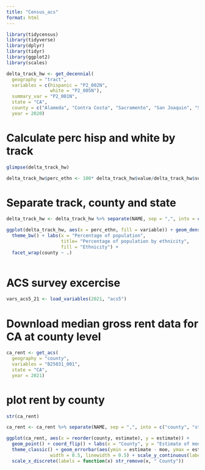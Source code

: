 ```yaml
---
title: "Census_acs"
format: html
---
```



```r
library(tidycensus)
library(tidyverse)
library(dplyr)
library(tidyr)
library(ggplot2)
library(scales)

```

```r
delta_track_hw <- get_decennial(
  geography = "tract",
  variables = c(hispanic = "P2_002N",
                white = "P2_005N"),
  summary_var = "P2_001N",
  state = "CA",
  county = c("Alameda", "Contra Costa", "Sacramento", "San Joaquin", "Solano", "Yolo"),
  year = 2020)
```
# Calculate perc hisp and white by track
```r

glimpse(delta_track_hw)

delta_track_hw$perc_ethn <- 100* delta_track_hw$value/delta_track_hw$summary_value

```
# Separate track, county and state

```r

delta_track_hw <- delta_track_hw %>% separate(NAME, sep = ",", into = c("tract", "county", "state"))

```

```r

ggplot(delta_track_hw, aes(x = perc_ethn, fill = variable)) + geom_density(alpha = .5) +
  theme_bw() + labs(x = "Percentage of population",
                    title= "Percentage of population by ethnicity",
                    fill = "Ethnicity") +
  facet_wrap(county ~ .)
 
```
# ACS survey excercise
```r
vars_acs5_21 <- load_variables(2021, "acs5")
```

# Download median gross rent data for CA at county level
```r

ca_rent <- get_acs(
  geography = "county",
  variables = "B25031_001",
  state = "CA",
  year = 2021)

```
# plot rent by county
```r
str(ca_rent)

ca_rent <- ca_rent %>% separate(NAME, sep = ",", into = c("county", "state"))

ggplot(ca_rent, aes(x = reorder(county, estimate), y = estimate)) + 
  geom_point() + coord_flip() + labs(x = "County", y = "Estimate of median rent") +
  theme_classic() + geom_errorbar(aes(ymin = estimate - moe, ymax = estimate + moe),
                width = 0.5, linewidth = 0.5) + scale_y_continuous(labels = label_dollar()) + 
  scale_x_discrete(labels = function(x) str_remove(x, " County"))

```




